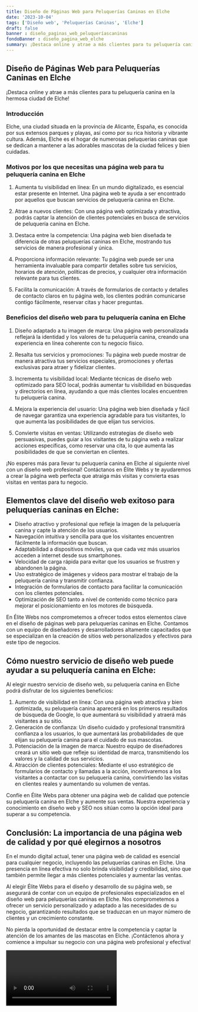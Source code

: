 ```yaml
---
title: Diseño de Páginas Web para Peluquerías Caninas en Elche
date: '2023-10-04'
tags: ['Diseño web', 'Peluquerías Caninas', 'Elche']
draft: false
banner : diseño_paginas_web_peluqueríascaninas
fondoBanner : diseño_pagina_web_elche
summary: ¡Destaca online y atrae a más clientes para tu peluquería canina en la hermosa ciudad de Elche!
---
```


## Diseño de Páginas Web para Peluquerías Caninas en Elche

¡Destaca online y atrae a más clientes para tu peluquería canina en la hermosa ciudad de Elche!

### Introducción

Elche, una ciudad situada en la provincia de Alicante, España, es conocida por sus extensos parques y playas, así como por su rica historia y vibrante cultura. Además, Elche es el hogar de numerosas peluquerías caninas que se dedican a mantener a las adorables mascotas de la ciudad felices y bien cuidadas.

### Motivos por los que necesitas una página web para tu peluquería canina en Elche

1. Aumenta tu visibilidad en línea: En un mundo digitalizado, es esencial estar presente en Internet. Una página web te ayuda a ser encontrado por aquellos que buscan servicios de peluquería canina en Elche.

2. Atrae a nuevos clientes: Con una página web optimizada y atractiva, podrás captar la atención de clientes potenciales en busca de servicios de peluquería canina en Elche.

3. Destaca entre la competencia: Una página web bien diseñada te diferencia de otras peluquerías caninas en Elche, mostrando tus servicios de manera profesional y única.

4. Proporciona información relevante: Tu página web puede ser una herramienta invaluable para compartir detalles sobre tus servicios, horarios de atención, políticas de precios, y cualquier otra información relevante para tus clientes.

5. Facilita la comunicación: A través de formularios de contacto y detalles de contacto claros en tu página web, los clientes podrán comunicarse contigo fácilmente, reservar citas y hacer preguntas.

### Beneficios del diseño web para tu peluquería canina en Elche

1. Diseño adaptado a tu imagen de marca: Una página web personalizada reflejará la identidad y los valores de tu peluquería canina, creando una experiencia en línea coherente con tu negocio físico.

2. Resalta tus servicios y promociones: Tu página web puede mostrar de manera atractiva tus servicios especiales, promociones y ofertas exclusivas para atraer y fidelizar clientes.

3. Incrementa tu visibilidad local: Mediante técnicas de diseño web optimizado para SEO local, podrás aumentar tu visibilidad en búsquedas y directorios en línea, ayudando a que más clientes locales encuentren tu peluquería canina.

4. Mejora la experiencia del usuario: Una página web bien diseñada y fácil de navegar garantiza una experiencia agradable para tus visitantes, lo que aumenta las posibilidades de que elijan tus servicios.

5. Convierte visitas en ventas: Utilizando estrategias de diseño web persuasivas, puedes guiar a los visitantes de tu página web a realizar acciones específicas, como reservar una cita, lo que aumenta las posibilidades de que se conviertan en clientes.

¡No esperes más para llevar tu peluquería canina en Elche al siguiente nivel con un diseño web profesional! Contáctanos en Élite Webs y te ayudaremos a crear la página web perfecta que atraiga más visitas y convierta esas visitas en ventas para tu negocio.

<GifSeo />

<Cta />

## Elementos clave del diseño web exitoso para peluquerías caninas en Elche:

- Diseño atractivo y profesional que refleje la imagen de la peluquería canina y capte la atención de los usuarios.
- Navegación intuitiva y sencilla para que los visitantes encuentren fácilmente la información que buscan.
- Adaptabilidad a dispositivos móviles, ya que cada vez más usuarios acceden a internet desde sus smartphones.
- Velocidad de carga rápida para evitar que los usuarios se frustren y abandonen la página.
- Uso estratégico de imágenes y videos para mostrar el trabajo de la peluquería canina y transmitir confianza.
- Integración de formularios de contacto para facilitar la comunicación con los clientes potenciales.
- Optimización de SEO tanto a nivel de contenido como técnico para mejorar el posicionamiento en los motores de búsqueda.

En Élite Webs nos comprometemos a ofrecer todos estos elementos clave en el diseño de páginas web para peluquerías caninas en Elche. Contamos con un equipo de diseñadores y desarrolladores altamente capacitados que se especializan en la creación de sitios web personalizados y efectivos para este tipo de negocios.

## Cómo nuestro servicio de diseño web puede ayudar a su peluquería canina en Elche:

Al elegir nuestro servicio de diseño web, su peluquería canina en Elche podrá disfrutar de los siguientes beneficios:

1. Aumento de visibilidad en línea: Con una página web atractiva y bien optimizada, su peluquería canina aparecerá en los primeros resultados de búsqueda de Google, lo que aumentará su visibilidad y atraerá más visitantes a su sitio.
2. Generación de confianza: Un diseño cuidado y profesional transmitirá confianza a los usuarios, lo que aumentará las probabilidades de que elijan su peluquería canina para el cuidado de sus mascotas.
3. Potenciación de la imagen de marca: Nuestro equipo de diseñadores creará un sitio web que refleje su identidad de marca, transmitiendo los valores y la calidad de sus servicios.
4. Atracción de clientes potenciales: Mediante el uso estratégico de formularios de contacto y llamadas a la acción, incentivaremos a los visitantes a contactar con su peluquería canina, convirtiendo las visitas en clientes reales y aumentando su volumen de ventas.

Confíe en Élite Webs para obtener una página web de calidad que potencie su peluquería canina en Elche y aumente sus ventas. Nuestra experiencia y conocimiento en diseño web y SEO nos sitúan como la opción ideal para superar a su competencia.

## Conclusión: La importancia de una página web de calidad y por qué elegirnos a nosotros

En el mundo digital actual, tener una página web de calidad es esencial para cualquier negocio, incluyendo las peluquerías caninas en Elche. Una presencia en línea efectiva no solo brinda visibilidad y credibilidad, sino que también permite llegar a más clientes potenciales y aumentar las ventas.

Al elegir Élite Webs para el diseño y desarrollo de su página web, se asegurará de contar con un equipo de profesionales especializados en el diseño web para peluquerías caninas en Elche. Nos comprometemos a ofrecer un servicio personalizado y adaptado a las necesidades de su negocio, garantizando resultados que se traduzcan en un mayor número de clientes y un crecimiento constante.

No pierda la oportunidad de destacar entre la competencia y captar la atención de los amantes de las mascotas en Elche. ¡Contáctenos ahora y comience a impulsar su negocio con una página web profesional y efectiva!

<Video />

<CtaBot job='Peluquerías Caninas' city='Elche'/>

<Gmaps query='Elche+españa+maps' />